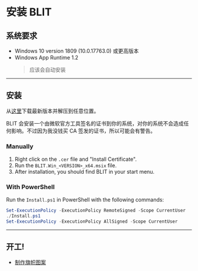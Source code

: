 
# 安装 BLIT

## 系统要求

- Windows 10 version 1809 (10.0.17763.0) 或更高版本
- Windows App Runtime 1.2
  > 应该会自动安装

---

## 安装

从[这里](https://github.com/0x1c-works/BLIT/releases)下载最新版本并解压到任意位置。

<Callout emoji="ℹ️" type="info">
  BLIT 会安装一个由微软官方工具签名的证书到你的系统，对你的系统不会造成任何影响。不过因为我没钱买 CA 签发的证书，所以可能会有警告。
</Callout>

### Manually

1. Right click on the `.cer` file and "Install Certificate".
2. Run the `BLIT.Win_<VERSION>_x64.msix` file.
3. After installation, you should find BLIT in your start menu.

### With PowerShell

Run the `Install.ps1` in PowerShell with the following commands:

```powershell
Set-ExecutionPolicy -ExecutionPolicy RemoteSigned -Scope CurrentUser
./Install.ps1
Set-ExecutionPolicy -ExecutionPolicy AllSigned -Scope CurrentUser
```

---

## 开工!

- [制作旗帜图案](../banner-icon-editor/)
